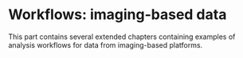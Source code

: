 # Workflows: imaging-based data {#sec-workflows-imaging-based}

This part contains several extended chapters containing examples of analysis workflows for data from imaging-based platforms.
